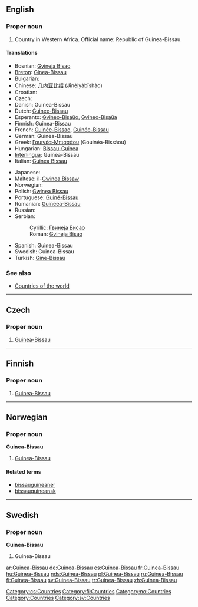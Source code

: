 ==English==

===Proper noun===
{{en-proper noun}}

# Country in Western Africa. Official name: Republic of Guinea-Bissau.

====Translations====
{{top}}
* Bosnian: [[Gvineja Bisao]] {{f}}
* [[Breton]]: [[Ginea-Bissau]]
* Bulgarian: {{t-|bg|Гвинея-Бисау|f|sc=Cyrl}}
* Chinese: [[几内亚比绍]] (Jīnèiyàbǐshào)
* Croatian: {{t-|hr|Gvineja Bisau|f}}
* Czech: {{t-|cs|Guinea-Bissau|f}}
* Danish: Guinea-Bissau
* Dutch: [[Guinee-Bissau]]
* Esperanto: [[Gvineo-Bisaŭo]], [[Gvineo-Bisaŭa]]
* Finnish: Guinea-Bissau
* French: [[Guinée-Bissao]], [[Guinée-Bissau]]
* German: Guinea-Bissau
* Greek: [[Γουινέα-Μπισσάου]] (Gouinéa-Bissáou)
* Hungarian: [[Bissau-Guinea]]
* [[Interlingua]]: Guinea-Bissau
* Italian: [[Guinea Bissau]]
{{mid}}
* Japanese: {{t-|ja|ギニアビサウ|tr=Ginia Bisau|sc=Jpan}}
* Maltese: il-[[Gwinea Bissaw]]
* Norwegian: {{t-|no|Guinea-Bissau}}
* Polish: [[Gwinea Bissau]]
* Portuguese: [[Guiné-Bissau]]
* Romanian: [[Guineea-Bissau]] {{f}}
* Russian: {{t-|ru|Гвинея-Бисау|tr=Gvinéja-Bisáu|sc=Cyrl}}
* Serbian:
*: Cyrillic: [[Гвинеја Бисао#Serbian|Гвинеја Бисао]] {{f}}
*: Roman: [[Gvineja Bisao#Serbian|Gvineja Bisao]] {{f}}
* Spanish: Guinea-Bissau
* Swedish: Guinea-Bissau
* Turkish: [[Gine-Bissau]]
{{bottom}}

===See also===
* [[Appendix:Countries of the world|Countries of the world]]

----

==Czech==

===Proper noun===
{{cs-proper noun|g=f}}

# [[#English|Guinea-Bissau]]

[[Category:cs:Countries]]

----

==Finnish==
{{wikipedia|lang=fi}}

===Proper noun===
{{fi-noun|proper=true}}

# [[#English|Guinea-Bissau]]

[[Category:fi:Countries]]

----

==Norwegian==

===Proper noun===
'''Guinea-Bissau'''

# [[#English|Guinea-Bissau]]

====Related terms====
* [[bissauguineaner]]
* [[bissauguineansk]]

[[Category:no:Countries]]

----

==Swedish==

===Proper noun===
'''Guinea-Bissau'''

# Guinea-Bissau

[[Category:Countries]]
[[Category:sv:Countries]]

[[ar:Guinea-Bissau]]
[[de:Guinea-Bissau]]
[[es:Guinea-Bissau]]
[[fr:Guinea-Bissau]]
[[hu:Guinea-Bissau]]
[[nds:Guinea-Bissau]]
[[pl:Guinea-Bissau]]
[[ru:Guinea-Bissau]]
[[fi:Guinea-Bissau]]
[[sv:Guinea-Bissau]]
[[tr:Guinea-Bissau]]
[[zh:Guinea-Bissau]]